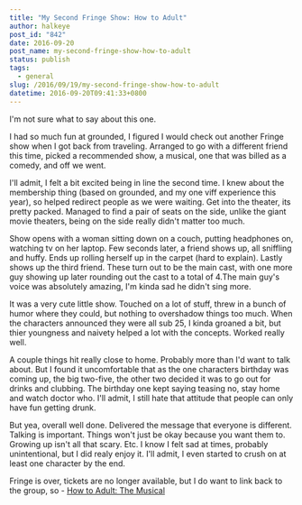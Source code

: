 ```yaml
---
title: "My Second Fringe Show: How to Adult"
author: halkeye
post_id: "842"
date: 2016-09-20
post_name: my-second-fringe-show-how-to-adult
status: publish
tags:
  - general
slug: /2016/09/19/my-second-fringe-show-how-to-adult
datetime: 2016-09-20T09:41:33+0800
---
```


I'm not sure what to say about this one.

I had so much fun at grounded, I figured I would check out another Fringe show when I got back from traveling. Arranged to go with a different friend this time, picked a recommended show, a musical, one that was billed as a comedy, and off we went.

I'll admit, I felt a bit excited being in line the second time. I knew about the membership thing (based on grounded, and my one viff experience this year), so helped redirect people as we were waiting. Get into the theater, its pretty packed. Managed to find a pair of seats on the side, unlike the giant movie theaters, being on the side really didn't matter too much.

Show opens with a woman sitting down on a couch, putting headphones on, watching tv on her laptop. Few seconds later, a friend shows up, all sniffling and huffy. Ends up rolling herself up in the carpet (hard to explain). Lastly shows up the third friend. These turn out to be the main cast, with one more guy showing up later rounding out the cast to a total of 4.The main guy's voice was absolutely amazing, I'm kinda sad he didn't sing more.

It was a very cute little show. Touched on a lot of stuff, threw in a bunch of humor where they could, but nothing to overshadow things too much. When the characters announced they were all sub 25, I kinda groaned a bit, but thier youngness and naivety helped a lot with the concepts. Worked really well.

A couple things hit really close to home. Probably more than I'd want to talk about. But I found it uncomfortable that as the one characters birthday was coming up, the big two-five, the other two decided it was to go out for drinks and clubbing. The birthday one kept saying teasing no, stay home and watch doctor who. I'll admit, I still hate that attitude that people can only have fun getting drunk.

But yea, overall well done. Delivered the message that everyone is different. Talking is important. Things won't just be okay because you want them to. Growing up isn't all that scary. Etc. I know I felt sad at times, probably unintentional, but I did realy enjoy it. I'll admit, I even started to crush on at least one character by the end.

Fringe is over, tickets are no longer available, but I do want to link back to the group, so - [How to Adult: The Musical](https://thecultch.com/event/vancouver-fringe-festival-2016-presents-adult-musical/)


